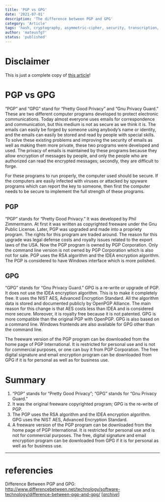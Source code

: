 ```yaml
---
title: 'PGP vs GPG'
date: '2021-07-01'
description: 'The difference between PGP and GPG'
category: 'Article'
tags: 'hash, cryptography, asymmetric-cipher, security, transcription, pgp, gpg'
author: 'mateusfg7'
status: 'published'
---
```


# Disclaimer

This is just a complete copy of [this article](http://www.differencebetween.net/technology/software-technology/difference-between-pgp-and-gpg/)!

# PGP vs GPG

“PGP” and “GPG” stand for “Pretty Good Privacy” and “Gnu Privacy Guard.” These are two different computer programs developed to protect electronic communications. Today almost everyone uses emails for correspondence and communication, but this medium is not as secure as we think it is. The emails can easily be forged by someone using anybody’s name or identity, and the emails can easily be stored and read by people with special skills. To solve these existing problems and improving the security of emails as well as making them more private, these two programs were developed and used. The privacy of emails is maintained by these programs because they allow encryption of messages by people, and only the people who are authorized can read the encrypted messages; secondly, they are difficult to forge.

For these programs to run properly, the computer used should be secure. If the computers are easily infected with viruses or attacked by spyware programs which can report the key to someone, then first the computer needs to be secure to implement the full strength of these programs.

## PGP

“PGP” stands for “Pretty Good Privacy.” It was developed by Phil Zimmermann. At first it was written as copyrighted freeware under the Gnu Public License. Later, PGP was upgraded and made into a propriety program. The rights for this program are traded around. The reason for this upgrade was legal defense costs and royalty issues related to the export laws of the USA. Now the PGP program is owned by PGP Corporation. Only the command line version is not owned by PGP Corporation which is also not for sale. PGP uses the RSA algorithm and the IDEA encryption algorithm. The PGP is considered to have Windows interface which is more polished.

## GPG

“GPG” stands for “Gnu Privacy Guard.” GPG is a re-write or upgrade of PGP. It does not use the IDEA encryption algorithm. This is to make it completely free. It uses the NIST AES, Advanced Encryption Standard. All the algorithm data is stored and documented publicly by OpenPGP Alliance. The main reason for this change is that AES costs less than IDEA and is considered more secure. Moreover, it is royalty free because it is not patented. GPG is more compatible than the original PGP with OpenPGP. GPG is also based on a command line. Windows frontends are also available for GPG other than the command line.

The freeware version of the PGP program can be downloaded from the home page of PGP International. It is restricted for personal use and is not for commercial purposes, or one can buy it from PGP Corporation. The free digital signature and email encryption program can be downloaded from GPG if it is for personal as well as for business use.

# Summary

1. “PGP” stands for “Pretty Good Privacy”; “GPG” stands for “Gnu Privacy Guard.”
2. It was the original freeware copyrighted program; GPG is the re-write of PGP.
3. The PGP uses the RSA algorithm and the IDEA encryption algorithm. GPG uses the NIST AES, Advanced Encryption Standard.
4. A freeware version of the PGP program can be downloaded from the home page of PGP International. It is restricted for personal use and is not for commercial purposes. The free, digital signature and email encryption program can be downloaded from GPG if it is for personal as well as for business use.

---

# referencies

Difference Between PGP and GPG: http://www.differencebetween.net/technology/software-technology/difference-between-pgp-and-gpg/ [[_archive_](https://web.archive.org/web/20210701144244/http://www.differencebetween.net/technology/software-technology/difference-between-pgp-and-gpg/)]
